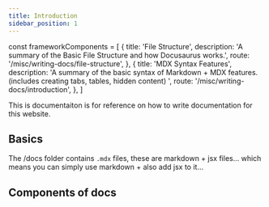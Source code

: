 ```yaml
---
title: Introduction
sidebar_position: 1
---
```

const frameworkComponents = [
    {
        title: 'File Structure',
        description: 'A summary of the Basic File Structure and how Docusaurus works.',
        route: '/misc/writing-docs/file-structure',
    },
    {
        title: 'MDX Syntax Features',
        description: 'A summary of the basic syntax of Markdown + MDX features. (includes creating tabs, tables, hidden content) ',
        route: '/misc/writing-docs/introduction',
    },
]

This is documentaiton is for reference on how to write documentation for this website.

## Basics

The /docs folder contains `.mdx` files, these are markdown + jsx files... which means you can simply use 
markdown + also add jsx to it...

## Components of docs

<br/>

<Cards cards={frameworkComponents} />